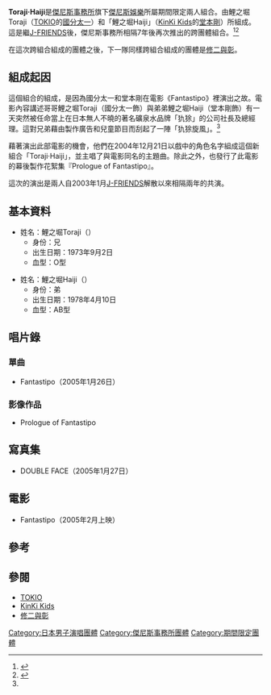 {{NotChineseTitle|time=2015-12-14T04:48:35+00:00}}
{{japanese|japanese=トラジ・ハイジ|romaji=Toraji Haiji}}

'''Toraji·Haiji'''是[[傑尼斯事務所|傑尼斯事務所]]旗下[[傑尼斯娛樂|傑尼斯娛樂]]所屬期間限定兩人組合。由鯉之堀Toraji（[[TOKIO|TOKIO]]的[[國分太一|國分太一]]）和「鯉之堀Haiji」（[[KinKi_Kids|KinKi Kids]]的[[堂本剛|堂本剛]]）所組成。這是繼[[J-FRIENDS|J-FRIENDS]]後，傑尼斯事務所相隔7年後再次推出的跨團體組合。<ref name=TVBS>{{Cite web |url=http://www.tvbs.com.tw/news/news_list.asp?no=alisa20050127213236 |title=堂本剛、國分太一　合組新團體「TORAJI·HAIJI」 |accessdate=2007-05-29 |archive-date=2007-09-27 |archive-url=https://web.archive.org/web/20070927193303/http://www.tvbs.com.tw/news/news_list.asp?no=alisa20050127213236 |dead-url=no }}</ref><ref name=avex>{{Cite web |url=http://www.avex.com.tw/3rd/news_detail.asp?id=348&cateid=2&main=3 |title=堂本剛 國分太一成為兄弟? TORAJI．HAIJI扭腰擺臀超級HIGH |accessdate=2007-05-29 |archive-date=2007-09-27 |archive-url=https://web.archive.org/web/20070927234438/http://www.avex.com.tw/3rd/news_detail.asp?id=348&cateid=2&main=3 |dead-url=no }}</ref>

在這次跨組合組成的團體之後，下一隊同樣跨組合組成的團體是[[修二與彰|修二與彰]]。

== 組成起因 ==
這個組合的組成，是因為國分太一和堂本剛在電影《Fantastipo》裡演出之故。電影內容講述哥哥鯉之堀Toraji（國分太一飾）與弟弟鯉之堀Haiji（堂本剛飾）有一天突然被任命當上在日本無人不曉的著名礦泉水品牌「犰狳」的公司社長及總經理。這對兄弟藉由製作廣告和兒童節目而刮起了一陣「犰狳旋風」。<ref name="avex"/>

藉著演出此部電影的機會，他們在2004年12月21日以戲中的角色名字組成這個新組合「Toraji·Haiji」，並主唱了與電影同名的主題曲。除此之外，也發行了此電影的幕後製作花絮集『Prologue of Fantastipo』。

這次的演出是兩人自2003年1月[[J-FRIENDS|J-FRIENDS]]解散以來相隔兩年的共演。

== 基本資料 ==
*姓名：鯉之堀Toraji（{{lang|ja|鯉之堀トラジ}}）
**身份：兄
**出生日期：1973年9月2日
**血型：O型

*姓名：鯉之堀Haiji（{{lang|ja|鯉之堀ハイジ}}）
**身份：弟
**出生日期：1978年4月10日
**血型：AB型

== 唱片錄 ==
=== 單曲 ===
*Fantastipo（2005年1月26日）

=== 影像作品 ===
*Prologue of Fantastipo

== 寫真集 ==
*DOUBLE FACE（2005年1月27日）

== 電影 ==
*Fantastipo（2005年2月上映）

== 參考 ==
<references/>

== 參閱 ==
*[[TOKIO|TOKIO]]
*[[KinKi_Kids|KinKi Kids]]
*[[修二與彰|修二與彰]]

<!-- 請各位編輯者留意：傑尼斯官方網站（Johnnys net・Johnny's Web）以及傑尼斯旗下的唱片公司（Johnny's Entertainment・J-Storm等）禁止一切外部連結。請勿於此條目內放入相關連結。-->

[[Category:日本男子演唱團體|Category:日本男子演唱團體]]
[[Category:傑尼斯事務所團體|Category:傑尼斯事務所團體]]
[[Category:期間限定團體|Category:期間限定團體]]